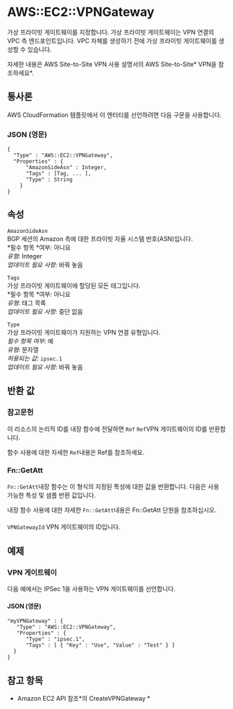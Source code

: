 # AWS::EC2::VPNGateway

가상 프라이빗 게이트웨이를 지정합니다. 가상 프라이빗 게이트웨이는 VPN 연결의 VPC 측 엔드포인트입니다. VPC 자체를 생성하기 전에 가상 프라이빗 게이트웨이를 생성할 수 있습니다.

자세한 내용은 AWS Site-to-Site VPN 사용 설명서의 AWS Site-to-Site* VPN을 참조하세요*.

## 통사론

AWS CloudFormation 템플릿에서 이 엔터티를 선언하려면 다음 구문을 사용합니다.

### JSON (영문)

```
{
  "Type" : "AWS::EC2::VPNGateway",
  "Properties" : {
      "AmazonSideAsn" : Integer,
      "Tags" : [Tag, ... ],
      "Type" : String
    }
}
```

## 속성

`AmazonSideAsn`  
BGP 세션의 Amazon 측에 대한 프라이빗 자율 시스템 번호(ASN)입니다.  
*필수 항목 *여부: 아니요  
_유형_: Integer  
_업데이트 필요 사항_: 바꿔 놓음

`Tags`  
가상 프라이빗 게이트웨이에 할당된 모든 태그입니다.  
*필수 항목 *여부: 아니요  
_유형_: 태그 목록  
_업데이트 필요 사항_: 중단 없음

`Type`  
가상 프라이빗 게이트웨이가 지원하는 VPN 연결 유형입니다.  
_필수 항목 여부_: 예  
_유형_: 문자열  
_허용되는 값_: `ipsec.1`  
_업데이트 필요 사항_: 바꿔 놓음

## 반환 값

### 참고문헌

이 리소스의 논리적 ID를 내장 함수에 전달하면 `Ref` `Ref`VPN 게이트웨이의 ID를 반환합니다.

함수 사용에 대한 자세한 `Ref`내용은 Ref를 참조하세요.

### Fn::GetAtt

`Fn::GetAtt`내장 함수는 이 형식의 지정된 특성에 대한 값을 반환합니다. 다음은 사용 가능한 특성 및 샘플 반환 값입니다.

내장 함수 사용에 대한 자세한 `Fn::GetAtt`내용은 Fn::GetAtt 단원을 참조하십시오.

####

`VPNGatewayId` VPN 게이트웨이의 ID입니다.

## 예제

### VPN 게이트웨이

다음 예에서는 IPSec 1을 사용하는 VPN 게이트웨이를 선언합니다.

#### JSON (영문)

```
"myVPNGateway" : {
   "Type" : "AWS::EC2::VPNGateway",
   "Properties" : {
      "Type" : "ipsec.1",
      "Tags" : [ { "Key" : "Use", "Value" : "Test" } ]
  }
}
```

## 참고 항목

- Amazon EC2 API 참조*의 CreateVPNGateway *
